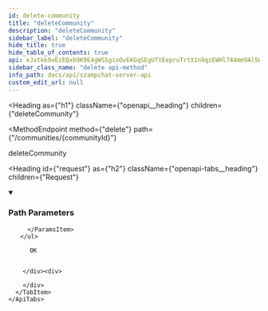 ```yaml
---
id: delete-community
title: "deleteCommunity"
description: "deleteCommunity"
sidebar_label: "deleteCommunity"
hide_title: true
hide_table_of_contents: true
api: eJxtkk9vEzEQxb9K9E4gWSSgioOvEKGqSEgUTtEepruTrtX1n9qzEWHl744mm9Al5WRr9N74/WY8QeixwO7wKXo/BidHNAYxcSZxMdx2sOh4YOEXgUGiTJ6Fs1onBPIMi/aiuO1g4AIsEkkPg8zPo8vcwUoe2aC0PXuCnSDHpFYXhB85w2AfsyeZSx9vUGuj9pJiKFzU8WGz0aPj0maXNCQsvt2hVnNVfJ3bs/TxBelEIj0s1pfsjst6WoBUGBTOhwvqmAdY4PqpLxx0YtytZvFKdRrdhX08cToZFPT+N/nU9iQXISUHA+0/d9q8e49qkGIRT0Gt5+nOkVdLnH8y/J2l8C9Zp4Fc0EanwNOZc4cFJwzscmWNQR+LqGqaHqjwzzzUquXnkfMRdtcYHCg7elCU3YTOFb13sHsaCr8K1MYgHHSZb76ff8DbFcz/g56LFJTsQMPI86Cf+Hj1t2pTF6v8vP26/bFFrX8A8an1RQ==
sidebar_class_name: "delete api-method"
info_path: docs/api/szampchat-server-api
custom_edit_url: null
---
```



<Heading
  as={"h1"}
  className={"openapi__heading"}
  children={"deleteCommunity"}
>
</Heading>

<MethodEndpoint
  method={"delete"}
  path={"/communities/{communityId}"}
>
  
</MethodEndpoint>



deleteCommunity

<Heading
  id={"request"}
  as={"h2"}
  className={"openapi-tabs__heading"}
  children={"Request"}
>
</Heading>

<details
  style={{"marginBottom":"1rem"}}
  className={"openapi-markdown__details"}
  data-collapsed={false}
  open={true}
>
  <summary
    style={{}}
  >
    <h3
      className={"openapi-markdown__details-summary-header-params"}
    >
      Path Parameters
    </h3>
  </summary><div>
    <ul>
      <ParamsItem
        className={"paramsItem"}
        param={{"name":"communityId","in":"path","required":true,"schema":{"type":"integer","format":"int64"}}}
      >
        
      </ParamsItem>
    </ul>
  </div>
</details><div>
  <div>
    <ApiTabs
      label={undefined}
      id={undefined}
    >
      <TabItem
        label={"200"}
        value={"200"}
      >
        <div>
          
          
          OK
          
          
        </div><div>
          
        </div>
      </TabItem>
    </ApiTabs>
  </div>
</div>
      